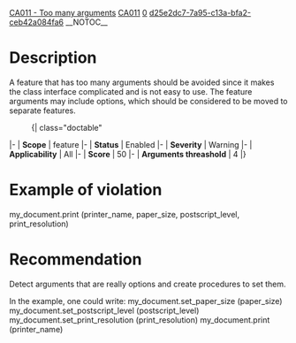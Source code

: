 [[Property:title|CA011 - Too many arguments]]
[[Property:link_title|CA011]]
[[Property:weight|0]]
[[Property:uuid|d25e2dc7-7a95-c13a-bfa2-ceb42a084fa6]]
__NOTOC__
=Description=
A feature that has too many arguments should be avoided since it makes the class interface complicated and is not easy to use. The feature arguments may include options, which should be considered to be moved to separate features.

:{| class="doctable"
|-
| '''Scope'''
| feature
|-
| '''Status'''
| Enabled
|-
| '''Severity'''
| Warning
|-
| '''Applicability'''
| All
|-
| '''Score'''
|  50
|-
| '''Arguments threashold'''
| 4
|}


=Example of violation=
<e>my_document.print (printer_name, paper_size, postscript_level, print_resolution)
</e>

=Recommendation=
Detect arguments that are really options and create procedures to set them.

In the example, one could write:
<e>
my_document.set_paper_size (paper_size)
my_document.set_postscript_level (postscript_level)
my_document.set_print_resolution (print_resolution)
my_document.print (printer_name)
</e>

